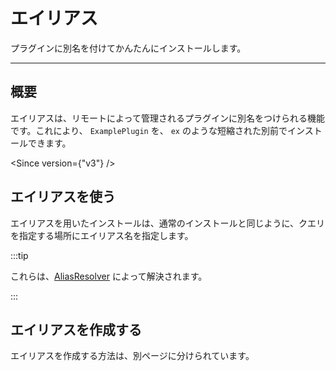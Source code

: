 
# エイリアス

プラグインに別名を付けてかんたんにインストールします。

---

## 概要

エイリアスは、リモートによって管理されるプラグインに別名をつけられる機能です。これにより、 `ExamplePlugin` を、 `ex` のような短縮された別前でインストールできます。

<Since version={"v3"} />

## エイリアスを使う

エイリアスを用いたインストールは、通常のインストールと同じように、クエリを指定する場所にエイリアス名を指定します。

:::tip

これらは、[AliasResolver](../resolver#aliasresolver) によって解決されます。

:::

## エイリアスを作成する

エイリアスを作成する方法は、別ページに分けられています。

<BelowDocument docId="use-kpm/features/alias/create" />
